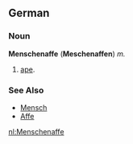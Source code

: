 ==German==

===Noun===
'''Menschenaffe''' ('''Meschenaffen''') ''m.''

# [[ape]].

===See Also===
*[[Mensch]]
*[[Affe]]

[[nl:Menschenaffe]]